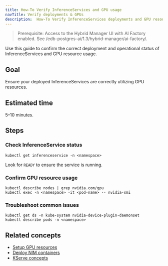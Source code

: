 ```yaml
---
title: How-To Verify InferenceServices and GPU usage
navTitle: Verify deployments & GPUs
description:  How-To Verify InferenceServices deployments and GPU resource usage.
---
```


> Prerequisite: Access to the Hybrid Manager UI with AI Factory enabled. See /edb-postgres-ai/1.3/hybrid-manager/ai-factory/.

Use this guide to confirm the correct deployment and operational status of InferenceServices and GPU resource usage.

## Goal

Ensure your deployed InferenceServices are correctly utilizing GPU resources.

## Estimated time

5–10 minutes.

## Steps

### Check InferenceService status

```shell
kubectl get inferenceservice -n <namespace>
```

Look for `READY` to ensure the service is running.

### Confirm GPU resource usage

```shell
kubectl describe nodes | grep nvidia.com/gpu
kubectl exec -n <namespace> -it <pod-name> -- nvidia-smi
```

### Troubleshoot common issues

```shell
kubectl get ds -n kube-system nvidia-device-plugin-daemonset
kubectl describe pods -n <namespace>
```

## Related concepts

- [Setup GPU resources](/edb-postgres-ai/1.3/ai-factory/model/how-to/setup-gpu)
- [Deploy NIM containers](/edb-postgres-ai/1.3/ai-factory/model/deploy-nim-container)
- [KServe concepts](/edb-postgres-ai/1.3/ai-factory/model/serving)
